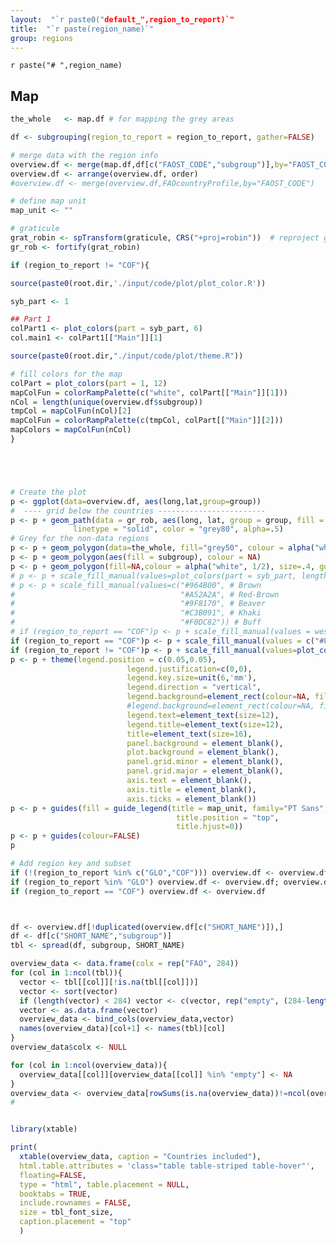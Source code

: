 ```yaml
---
layout:  "`r paste0("default_",region_to_report)`"
title:  "`r paste(region_name)`"
group: regions
---
```


`r paste("# ",region_name)`

## Map

```r

the_whole   <- map.df # for mapping the grey areas

df <- subgrouping(region_to_report = region_to_report, gather=FALSE)

# merge data with the region info
overview.df <- merge(map.df,df[c("FAOST_CODE","subgroup")],by="FAOST_CODE")
overview.df <- arrange(overview.df, order)
#overview.df <- merge(overview.df,FAOcountryProfile,by="FAOST_CODE")

# define map unit
map_unit <- ""

# graticule
grat_robin <- spTransform(graticule, CRS("+proj=robin"))  # reproject graticule
gr_rob <- fortify(grat_robin)

if (region_to_report != "COF"){

source(paste0(root.dir,'./input/code/plot/plot_color.R'))

syb_part <- 1

## Part 1
colPart1 <- plot_colors(part = syb_part, 6)
col.main1 <- colPart1[["Main"]][1]

source(paste0(root.dir,"./input/code/plot/theme.R"))

# fill colors for the map
colPart = plot_colors(part = 1, 12)
mapColFun = colorRampPalette(c("white", colPart[["Main"]][1]))
nCol = length(unique(overview.df$subgroup))
tmpCol = mapColFun(nCol)[2]
mapColFun = colorRampPalette(c(tmpCol, colPart[["Main"]][2]))
mapColors = mapColFun(nCol)
}





# Create the plot
p <- ggplot(data=overview.df, aes(long,lat,group=group))
#  ---- grid below the countries ------------------------
p <- p + geom_path(data = gr_rob, aes(long, lat, group = group, fill = NULL),
              linetype = "solid", color = "grey80", alpha=.5)
# Grey for the non-data regions
p <- p + geom_polygon(data=the_whole, fill="grey50", colour = alpha("white", 1/2), size=.4, guide = FALSE)
p <- p + geom_polygon(aes(fill = subgroup), colour = NA)
p <- p + geom_polygon(fill=NA,colour = alpha("white", 1/2), size=.4, guide = FALSE)
# p <- p + scale_fill_manual(values=plot_colors(part = syb_part, length(unique(overview.df$subgroup)))[["Sub"]])
# p <- p + scale_fill_manual(values=c("#964B00", # Brown
#                                     "#A52A2A", # Red-Brown
#                                     "#9F8170", # Beaver
#                                     "#C3B091", # Khaki
#                                     "#F0DC82")) # Buff
# if (region_to_report == "COF")p <- p + scale_fill_manual(values = wes_palette("Cavalcanti"))
if (region_to_report == "COF")p <- p + scale_fill_manual(values = c("#8c510a","#d8b365","#f6e8c3","#c7eae5","#5ab4ac","#01665e"))
if (region_to_report != "COF")p <- p + scale_fill_manual(values=plot_colors(part = 1, length(unique(overview.df$subgroup)))[["Sub"]])
p <- p + theme(legend.position = c(0.05,0.05),
                          legend.justification=c(0,0),
                          legend.key.size=unit(6,'mm'),
                          legend.direction = "vertical",
                          legend.background=element_rect(colour=NA, fill=alpha("white", 1/3)),
                          #legend.background=element_rect(colour=NA, fill=NA),
                          legend.text=element_text(size=12),
                          legend.title=element_text(size=12),
                          title=element_text(size=16),
                          panel.background = element_blank(),
                          plot.background = element_blank(),
                          panel.grid.minor = element_blank(),
                          panel.grid.major = element_blank(),
                          axis.text = element_blank(),
                          axis.title = element_blank(),
                          axis.ticks = element_blank())
p <- p + guides(fill = guide_legend(title = map_unit, family="PT Sans",
                                     title.position = "top",
                                     title.hjust=0))
p <- p + guides(colour=FALSE)
p

```


```r

# Add region key and subset
if (!(region_to_report %in% c("GLO","COF"))) overview.df <- overview.df[which(overview.df[[region_to_report]]),]
if (region_to_report %in% "GLO") overview.df <- overview.df; overview.df <- overview.df[!is.na(overview.df$subgroup),]
if (region_to_report == "COF") overview.df <- overview.df



df <- overview.df[!duplicated(overview.df[c("SHORT_NAME")]),]
df <- df[c("SHORT_NAME","subgroup")]
tbl <- spread(df, subgroup, SHORT_NAME)

overview_data <- data.frame(colx = rep("FAO", 284))
for (col in 1:ncol(tbl)){
  vector <- tbl[[col]][!is.na(tbl[[col]])]
  vector <- sort(vector)
  if (length(vector) < 284) vector <- c(vector, rep("empty", (284-length(vector))))
  vector <- as.data.frame(vector)
  overview_data <- bind_cols(overview_data,vector)
  names(overview_data)[col+1] <- names(tbl)[col]
}
overview_data$colx <- NULL

for (col in 1:ncol(overview_data)){
  overview_data[[col]][overview_data[[col]] %in% "empty"] <- NA
}
overview_data <- overview_data[rowSums(is.na(overview_data))!=ncol(overview_data), ]
#


library(xtable)

print(
  xtable(overview_data, caption = "Countries included"),
  html.table.attributes = 'class="table table-striped table-hover"',
  floating=FALSE,
  type = "html", table.placement = NULL,
  booktabs = TRUE,
  include.rownames = FALSE,
  size = tbl_font_size,
  caption.placement = "top"
  )


```


